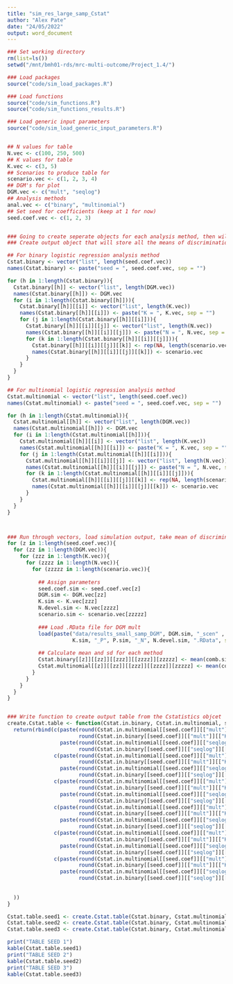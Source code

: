 ```yaml
---
title: "sim_res_large_samp_Cstat"
author: "Alex Pate"
date: "24/05/2022"
output: word_document
---
```


```r
### Set working directory
rm(list=ls())
setwd("/mnt/bmh01-rds/mrc-multi-outcome/Project_1.4/")

### Load packages
source("code/sim_load_packages.R")

### Load functions
source("code/sim_functions.R")
source("code/sim_functions_results.R")

### Load generic input parameters
source("code/sim_load_generic_input_parameters.R")


## N values for table
N.vec <- c(100, 250, 500)
## K values for table
K.vec <- c(3, 5)
## Scenarios to produce table for 
scenario.vec <- c(1, 2, 3, 4)
## DGM's for plot
DGM.vec <- c("mult", "seqlog")
## Analysis methods
anal.vec <- c("binary", "multinomial")
## Set seed for coefficients (keep at 1 for now)
seed.coef.vec <- c(1, 2, 3)


### Going to create seperate objects for each analysis method, then will combine into table at the end
### Create output object that will store all the means of discrimination

## For binary logistic regression analysis method
Cstat.binary <- vector("list", length(seed.coef.vec))
names(Cstat.binary) <- paste("seed = ", seed.coef.vec, sep = "")

for (h in 1:length(Cstat.binary)){
  Cstat.binary[[h]] <- vector("list", length(DGM.vec))
  names(Cstat.binary[[h]]) <- DGM.vec
  for (i in 1:length(Cstat.binary[[h]])){
    Cstat.binary[[h]][[i]] <- vector("list", length(K.vec))
    names(Cstat.binary[[h]][[i]]) <- paste("K = ", K.vec, sep = "")
    for (j in 1:length(Cstat.binary[[h]][[i]])){
      Cstat.binary[[h]][[i]][[j]] <- vector("list", length(N.vec))
      names(Cstat.binary[[h]][[i]][[j]]) <- paste("N = ", N.vec, sep = "")
      for (k in 1:length(Cstat.binary[[h]][[i]][[j]])){
        Cstat.binary[[h]][[i]][[j]][[k]] <- rep(NA, length(scenario.vec))
        names(Cstat.binary[[h]][[i]][[j]][[k]]) <- scenario.vec
      }
    }
  }
}

## For multinomial logistic regression analysis method
Cstat.multinomial <- vector("list", length(seed.coef.vec))
names(Cstat.multinomial) <- paste("seed = ", seed.coef.vec, sep = "")

for (h in 1:length(Cstat.multinomial)){
  Cstat.multinomial[[h]] <- vector("list", length(DGM.vec))
  names(Cstat.multinomial[[h]]) <- DGM.vec
  for (i in 1:length(Cstat.multinomial[[h]])){
    Cstat.multinomial[[h]][[i]] <- vector("list", length(K.vec))
    names(Cstat.multinomial[[h]][[i]]) <- paste("K = ", K.vec, sep = "")
    for (j in 1:length(Cstat.multinomial[[h]][[i]])){
      Cstat.multinomial[[h]][[i]][[j]] <- vector("list", length(N.vec))
      names(Cstat.multinomial[[h]][[i]][[j]]) <- paste("N = ", N.vec, sep = "")
      for (k in 1:length(Cstat.multinomial[[h]][[i]][[j]])){
        Cstat.multinomial[[h]][[i]][[j]][[k]] <- rep(NA, length(scenario.vec))
        names(Cstat.multinomial[[h]][[i]][[j]][[k]]) <- scenario.vec
      }
    }
  }
}



### Run through vectors, load simulation output, take mean of discrimination and sd of discrimination
for (z in 1:length(seed.coef.vec)){
  for (zz in 1:length(DGM.vec)){
    for (zzz in 1:length(K.vec)){
      for (zzzz in 1:length(N.vec)){
        for (zzzzz in 1:length(scenario.vec)){
          
          ## Assign parameters
          seed.coef.sim <- seed.coef.vec[z]
          DGM.sim <- DGM.vec[zz]
          K.sim <- K.vec[zzz]
          N.devel.sim <- N.vec[zzzz]
          scenario.sim <- scenario.vec[zzzzz]
          
          ### Load .RData file for DGM mult
          load(paste("data/results_small_samp_DGM", DGM.sim, "_scen" , scenario.sim, ".", seed.coef.sim, "_K", 
                     K.sim, "_P", P.sim, "_N", N.devel.sim, ".RData", sep =""))
          
          ## Calculate mean and sd for each method
          Cstat.binary[[z]][[zz]][[zzz]][[zzzz]][zzzzz] <- mean(comb.sim.out.Cstat.binary)
          Cstat.multinomial[[z]][[zz]][[zzz]][[zzzz]][zzzzz] <- mean(comb.sim.out.Cstat.multinomial)
        }
      }
    }
  }
}


### Write function to create output table from the Cstatistics objcet
create.Cstat.table <- function(Cstat.in.binary, Cstat.in.multinomial, seed.coef, dp){
  return(rbind(c(paste(round(Cstat.in.multinomial[[seed.coef]][["mult"]][["K = 3"]][["N = 100"]], dp), "/", 
                       round(Cstat.in.binary[[seed.coef]][["mult"]][["K = 3"]][["N = 100"]], dp), sep = ""),
                 paste(round(Cstat.in.multinomial[[seed.coef]][["seqlog"]][["K = 3"]][["N = 100"]], dp), "/", 
                       round(Cstat.in.binary[[seed.coef]][["seqlog"]][["K = 3"]][["N = 100"]], dp), sep = "")),
               c(paste(round(Cstat.in.multinomial[[seed.coef]][["mult"]][["K = 3"]][["N = 250"]], dp), "/", 
                       round(Cstat.in.binary[[seed.coef]][["mult"]][["K = 3"]][["N = 250"]], dp), sep = ""),
                 paste(round(Cstat.in.multinomial[[seed.coef]][["seqlog"]][["K = 3"]][["N = 250"]], dp), "/", 
                       round(Cstat.in.binary[[seed.coef]][["seqlog"]][["K = 3"]][["N = 250"]], dp), sep = "")),
               c(paste(round(Cstat.in.multinomial[[seed.coef]][["mult"]][["K = 3"]][["N = 500"]], dp), "/", 
                       round(Cstat.in.binary[[seed.coef]][["mult"]][["K = 3"]][["N = 500"]], dp), sep = ""),
                 paste(round(Cstat.in.multinomial[[seed.coef]][["seqlog"]][["K = 3"]][["N = 500"]], dp), "/", 
                       round(Cstat.in.binary[[seed.coef]][["seqlog"]][["K = 3"]][["N = 500"]], dp), sep = "")),
               c(paste(round(Cstat.in.multinomial[[seed.coef]][["mult"]][["K = 5"]][["N = 100"]], dp), "/", 
                       round(Cstat.in.binary[[seed.coef]][["mult"]][["K = 5"]][["N = 100"]], dp), sep = ""),
                 paste(round(Cstat.in.multinomial[[seed.coef]][["seqlog"]][["K = 5"]][["N = 100"]], dp), "/", 
                       round(Cstat.in.binary[[seed.coef]][["seqlog"]][["K = 5"]][["N = 100"]], dp), sep = "")),
               c(paste(round(Cstat.in.multinomial[[seed.coef]][["mult"]][["K = 5"]][["N = 250"]], dp), "/", 
                       round(Cstat.in.binary[[seed.coef]][["mult"]][["K = 5"]][["N = 250"]], dp), sep = ""),
                 paste(round(Cstat.in.multinomial[[seed.coef]][["seqlog"]][["K = 5"]][["N = 250"]], dp), "/", 
                       round(Cstat.in.binary[[seed.coef]][["seqlog"]][["K = 5"]][["N = 250"]], dp), sep = "")),
               c(paste(round(Cstat.in.multinomial[[seed.coef]][["mult"]][["K = 5"]][["N = 500"]], dp), "/", 
                       round(Cstat.in.binary[[seed.coef]][["mult"]][["K = 5"]][["N = 500"]], dp), sep = ""),
                 paste(round(Cstat.in.multinomial[[seed.coef]][["seqlog"]][["K = 5"]][["N = 500"]], dp), "/", 
                       round(Cstat.in.binary[[seed.coef]][["seqlog"]][["K = 5"]][["N = 500"]], dp), sep = ""))
               
               
  ))
}

Cstat.table.seed1 <- create.Cstat.table(Cstat.binary, Cstat.multinomial, seed.coef = 1, dp = 2)
Cstat.table.seed2 <- create.Cstat.table(Cstat.binary, Cstat.multinomial, seed.coef = 2, dp = 2)
Cstat.table.seed3 <- create.Cstat.table(Cstat.binary, Cstat.multinomial, seed.coef = 3, dp = 2)

print("TABLE SEED 1")
kable(Cstat.table.seed1)
print("TABLE SEED 2")
kable(Cstat.table.seed2)
print("TABLE SEED 3")
kable(Cstat.table.seed3)
      


```
